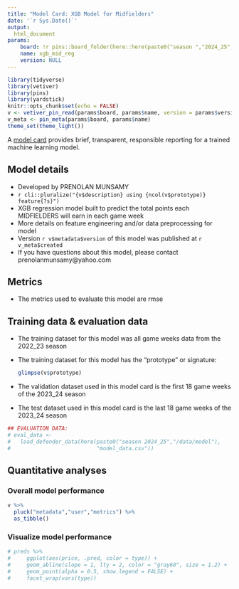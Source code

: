 ```yaml
---
title: "Model Card: XGB Model for Midfielders"
date: '`r Sys.Date()`'
output: 
  html_document
params:
    board: !r pins::board_folder(here::here(paste0("season ","2024_25","/models")))
    name: xgb_mid_reg
    version: NULL
---
```


```r
library(tidyverse)
library(vetiver)
library(pins)
library(yardstick)
knitr::opts_chunk$set(echo = FALSE)
v <- vetiver_pin_read(params$board, params$name, version = params$version)
v_meta <- pin_meta(params$board, params$name)
theme_set(theme_light())
```

A [model card](https://doi.org/10.1145/3287560.3287596) provides brief, transparent, responsible reporting for a trained machine learning model.

## Model details

- Developed by PRENOLAN MUNSAMY
- `r cli::pluralize("{v$description} using {ncol(v$prototype)} feature{?s}")`
- XGB regression model built to predict the total points each MIDFIELDERS will earn in each game week
- More details on feature engineering and/or data preprocessing for model
- Version `r v$metadata$version` of this model was published at `r v_meta$created`
- If you have questions about this model, please contact prenolanmunsamy@yahoo.com

## Metrics

- The metrics used to evaluate this model are rmse

## Training data & evaluation data

- The training dataset for this model was all game weeks data from the 2022_23 season
- The training dataset for this model has the "prototype" or signature:

    ```r
    glimpse(v$prototype)
    ```

- The validation dataset used in this model card is the first 18 game weeks of the 2023_24 season
- The test dataset used in this model card is the last 18 game weeks of the 2023_24 season

```r
## EVALUATION DATA:
# eval_data <- 
#   load_defender_data(here(paste0("season 2024_25","/data/model"),
#                           "model_data.csv"))

```


## Quantitative analyses {.tabset}

### Overall model performance

```r
v %>% 
  pluck("metadata","user","metrics") %>% 
  as_tibble()
```

### Visualize model performance

```r
# preds %>%
#     ggplot(aes(price, .pred, color = type)) +
#     geom_abline(slope = 1, lty = 2, color = "gray60", size = 1.2) +
#     geom_point(alpha = 0.5, show.legend = FALSE) +
#     facet_wrap(vars(type))
```



